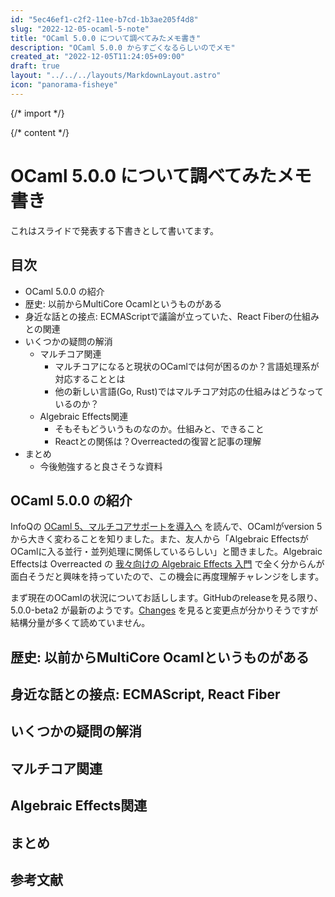```yaml
---
id: "5ec46ef1-c2f2-11ee-b7cd-1b3ae205f4d8"
slug: "2022-12-05-ocaml-5-note"
title: "OCaml 5.0.0 について調べてみたメモ書き"
description: "OCaml 5.0.0 からすごくなるらしいのでメモ"
created_at: "2022-12-05T11:24:05+09:00"
draft: true
layout: "../../../layouts/MarkdownLayout.astro"
icon: "panorama-fisheye"
---
```


{/* import */}


{/* content */}

# OCaml 5.0.0 について調べてみたメモ書き

これはスライドで発表する下書きとして書いてます。

## 目次

- OCaml 5.0.0 の紹介
- 歴史: 以前からMultiCore Ocamlというものがある
- 身近な話との接点: ECMAScriptで議論が立っていた、React Fiberの仕組みとの関連
- いくつかの疑問の解消
  - マルチコア関連
    - マルチコアになると現状のOCamlでは何が困るのか？言語処理系が対応することとは
    - 他の新しい言語(Go, Rust)ではマルチコア対応の仕組みはどうなっているのか？
  - Algebraic Effects関連
    - そもそもどういうものなのか。仕組みと、できること
    - Reactとの関係は？Overreactedの復習と記事の理解
- まとめ
  - 今後勉強すると良さそうな資料

## OCaml 5.0.0 の紹介

InfoQの [OCaml 5、マルチコアサポートを導入へ](https://www.infoq.com/jp/news/2021/11/ocaml-5-multicore/) を読んで、OCamlがversion 5から大きく変わることを知りました。また、友人から「Algebraic EffectsがOCamlに入る並行・並列処理に関係しているらしい」と聞きました。Algebraic Effectsは Overreacted の [我々向けの Algebraic Effects 入門](https://overreacted.io/ja/algebraic-effects-for-the-rest-of-us/) で全く分からんが面白そうだと興味を持っていたので、この機会に再度理解チャレンジをします。

まず現在のOCamlの状況についてお話しします。GitHubのreleaseを見る限り、5.0.0-beta2 が最新のようです。[Changes](https://github.com/ocaml/ocaml/blob/5.0.0-beta2/Changes) を見ると変更点が分かりそうですが結構分量が多くて読めていません。

## 歴史: 以前からMultiCore Ocamlというものがある

## 身近な話との接点: ECMAScript, React Fiber

## いくつかの疑問の解消

## マルチコア関連

## Algebraic Effects関連

## まとめ

## 参考文献

